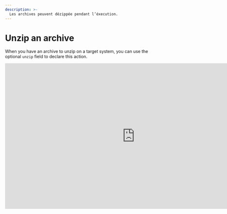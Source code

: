 ```yaml
---
description: >-
  Les archives peuvent dézippée pendant l’éxecution.
---
```


# Unzip an archive

When you have an archive to unzip on a target system, you can use the optional `unzip` field to declare this action.

<iframe width="853" height="480" src="https://www.youtube.com/embed/GSzAXM1jsowi?si=2SGnJQW5kKza0dsh?rel=0" title="YouTube video player" frameborder="0" allow="fullscreen; accelerometer;" allowfullscreen/>

## Declaration

If you have an archive to unzip, you can use the `unzip` field to declare this action. You must, of course, declare a file with the following extensions:

- `.zip`
- `.tar`
- `.tar.gz`
- `.tar.bz2`
- `.tar.xz`
- `.rar`
- `.7z`

And you will specify the destination folder path. Indeed, it is mandatory to unzip the archive into a folder.

<FileTree>
  <FileTree.Folder name="playbook" defaultOpen>
    <FileTree.Folder name=".git">
        <FileTree.File name="..." />
    </FileTree.Folder>
    <FileTree.File name=".aiop" />
    <FileTree.Folder name="ressources" defaultOpen>
        <FileTree.File name=".aml" />
        <FileTree.File name="archive.zip" />
    </FileTree.Folder>
  </FileTree.Folder>
</FileTree>

```yaml {2, 3} filename="ressources/.aml" /dossier/
- source: archive.zip
  destination: dossier/
  unzip: True
  compatibility:
    - ...
```

<Callout type="warning" emoji="⚠️">
To specify the destination folder path, it is mandatory to end with a `/`.
</Callout>

By default, the `unzip` field is declared as `False` and will not unzip the file. Therefore, it is necessary to declare it as `True` for the archive to be unzipped.

## Ignoring Folders and Files While Unzipping

You can ignore certain files or folders from the archive by replacing the value `True` in the `unzip` field with a list of strings. This method is inspired by gitignore (you can find patterns here -> [Github](https://gist.github.com/jstnlvns/ebaa046fae16543cc9efc7f24bcd0e31)).

We have an archive with the following content:

<FileTree>
  <FileTree.Folder name="archive.zip" defaultOpen>
    <FileTree.Folder name="any_folder" defaultOpen>
        <FileTree.File name="any_file.cpp" />
    </FileTree.Folder>
    <FileTree.File name="my_file.txt" />
    <FileTree.Folder name="folder_to_delete" defaultOpen>
        <FileTree.File name="file_to_keep.txt" />
        <FileTree.File name="my_other_file.txt" />
        <FileTree.File name="my_video.mp4" />
    </FileTree.Folder>
  </FileTree.Folder>
</FileTree>

And the following declaration:

```yaml {4, 5, 6} filename="resources/.aml"
- source: archive.zip
  destination: destination_folder/
  unzip:
    - "*.txt"
    - "folder_to_delete/**"
    - "!folder_to_delete/file_to_keep.txt"
  compatibility:
    - ...
```

In the example above, all files with the `.txt` extension and the `folder_to_delete/**` folder will be ignored during the extraction. Therefore, they will not appear in the `destination_folder`. However, the file `folder_to_delete/file_to_keep.txt` will be retained.

The content of the `destination_folder` will be:

<FileTree>
  <FileTree.Folder name="destination_folder" defaultOpen>
    <FileTree.Folder name="any_folder" defaultOpen>
        <FileTree.File name="any_file.cpp" />
    </FileTree.Folder>
    <FileTree.Folder name="folder_to_delete" defaultOpen>
        <FileTree.File name="file_to_keep.txt" />
    </FileTree.Folder>
  </FileTree.Folder>
</FileTree>

## Unzip at package root folder

In case you want to extract all files at the root of the package, here is the syntax:

```yaml {2} filename="ressources/.aml"
- source: archive.zip
  destination: ./
  unzip: true
  compatibility:
    - ...
```